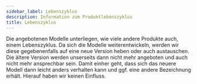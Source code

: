 ```yaml
---
sidebar_label: Lebenszyklus
description: Information zum Produktlebenszyklus
title: Lebenszyklus
---
```


Die angebotenen Modelle unterliegen, wie viele andere Produkte auch, einem Lebenszyklus. Da sich die Modelle weiterentwickeln, werden wir diese gegebenenfalls auf eine neue Version heben oder auch austauschen. Die ältere Version werden unserseits dann nicht mehr angeboten und auch nicht mehr ansprechbar sein. Damit einher geht, dass sich das neuere Modell dann leicht anders verhalten kann und ggf. eine andere Bezeichnung erhält. Hierauf haben wir keinen Einfluss.
